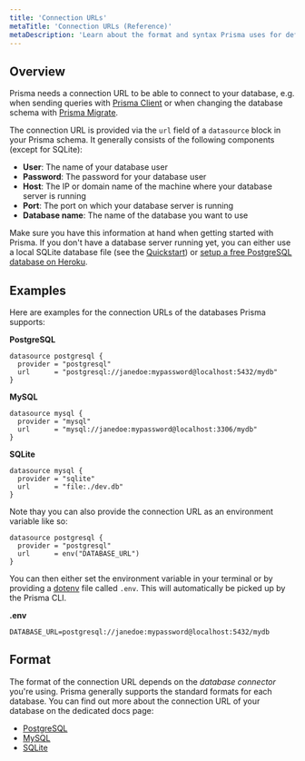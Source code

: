 ```yaml
---
title: 'Connection URLs'
metaTitle: 'Connection URLs (Reference)'
metaDescription: 'Learn about the format and syntax Prisma uses for defining database connection URLs for PostgreSQL, MySQL and SQLite.'
---
```


## Overview

Prisma needs a connection URL to be able to connect to your database, e.g. when sending queries with [Prisma Client](../prisma-client/api) or when changing the database schema with [Prisma Migrate](../prisma-migrate).

The connection URL is provided via the `url` field of a `datasource` block in your Prisma schema. It generally consists of the following components (except for SQLite):

- **User**: The name of your database user
- **Password**: The password for your database user
- **Host**: The IP or domain name of the machine where your database server is running
- **Port**: The port on which your database server is running
- **Database name**: The name of the database you want to use

Make sure you have this information at hand when getting started with Prisma. If you don't have a database server running yet, you can either use a local SQLite database file (see the [Quickstart](../../../getting-started/quickstart)) or [setup a free PostgreSQL database on Heroku](https://dev.to/prisma/how-to-setup-a-free-postgresql-database-on-heroku-1dc1).

## Examples

Here are examples for the connection URLs of the databases Prisma supports:

**PostgreSQL**

```prisma
datasource postgresql {
  provider = "postgresql"
  url      = "postgresql://janedoe:mypassword@localhost:5432/mydb"
}
```

**MySQL**

```prisma
datasource mysql {
  provider = "mysql"
  url      = "mysql://janedoe:mypassword@localhost:3306/mydb"
}
```

**SQLite**

```prisma
datasource mysql {
  provider = "sqlite"
  url      = "file:./dev.db"
}
```

Note thay you can also provide the connection URL as an environment variable like so:

```prisma
datasource postgresql {
  provider = "postgresql"
  url      = env("DATABASE_URL")
}
```

You can then either set the environment variable in your terminal or by providing a [dotenv](https://github.com/motdotla/dotenv) file called `.env`. This will automatically be picked up by the Prisma CLI.

**.env**

```
DATABASE_URL=postgresql://janedoe:mypassword@localhost:5432/mydb
```

## Format

The format of the connection URL depends on the _database connector_ you're using. Prisma generally supports the standard formats for each database. You can find out more about the connection URL of your database on the dedicated docs page:

- [PostgreSQL](postgresql)
- [MySQL](mysql)
- [SQLite](sqlite)
